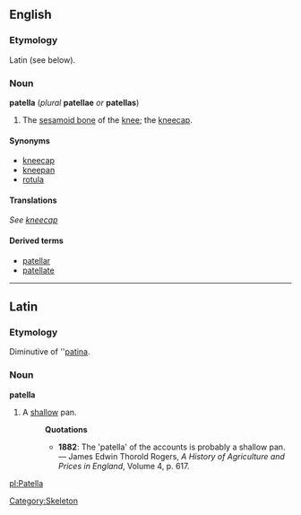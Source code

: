 {{wikipedia}}
==English==
===Etymology===
Latin (see below).

===Noun===
'''patella''' (''plural'' '''patellae''' ''or'' '''patellas''')

#The [[sesamoid bone]] of the [[knee]]; the [[kneecap]].

====Synonyms====
* [[kneecap]]
* [[kneepan]]
* [[rotula]]

====Translations====
''See [[kneecap]]''

====Derived terms====
* [[patellar]]
* [[patellate]]

----

==Latin==
===Etymology===
Diminutive of ''[[patina#Latin|patina]].

===Noun===
'''patella'''

#A [[shallow]] pan.
#:'''Quotations'''
#:*'''1882''': The 'patella' of the accounts is probably a shallow pan. &mdash; James Edwin Thorold Rogers, ''A History of Agriculture and Prices in England'', Volume 4, p. 617.

[[Category:Skeleton]]

[[pl:Patella]]